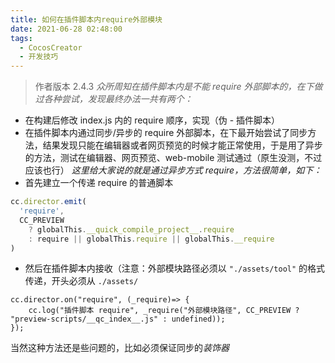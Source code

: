 ```yaml
---
title: 如何在插件脚本内require外部模块
date: 2021-06-28 02:48:00
tags:
  - CocosCreator
  - 开发技巧
---
```


> 作者版本 2.4.3
> _众所周知在插件脚本内是不能 require 外部脚本的，在下做过各种尝试，发现最终办法一共有两个：_

- 在构建后修改 index.js 内的 require 顺序，实现（伪 - 插件脚本）
- 在插件脚本内通过同步/异步的 require 外部脚本，在下最开始尝试了同步方法，结果发现只能在编辑器或者网页预览的时候才能正常使用，于是用了异步的方法，测试在编辑器、网页预览、web-mobile 测试通过（原生没测，不过应该也行）
  _这里给大家说的就是通过异步方式 require，方法很简单，如下：_
- 首先建立一个传递 require 的普通脚本

```javascript
cc.director.emit(
  'require',
  CC_PREVIEW
    ? globalThis.__quick_compile_project__.require
    : require || globalThis.require || globalThis.__require
)
```

- 然后在插件脚本内接收（注意：外部模块路径必须以 `"./assets/tool"` 的格式传递，开头必须从 `./assets/`

```auto
cc.director.on("require", (_require)=> {
    cc.log("插件脚本 require", _require("外部模块路径", CC_PREVIEW ? "preview-scripts/__qc_index__.js" : undefined));
});
```

当然这种方法还是些问题的，比如必须保证同步的*装饰器*
